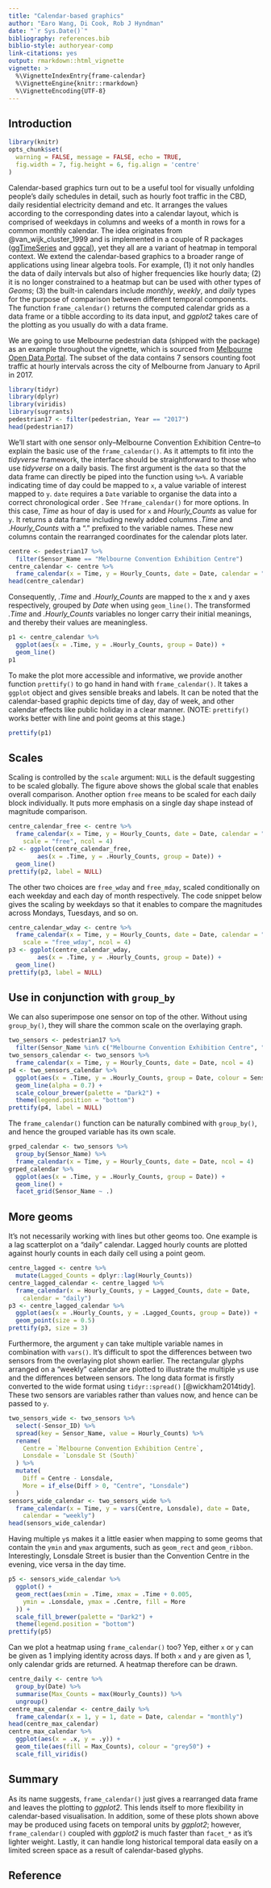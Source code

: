 ```yaml
---
title: "Calendar-based graphics"
author: "Earo Wang, Di Cook, Rob J Hyndman"
date: "`r Sys.Date()`"
bibliography: references.bib
biblio-style: authoryear-comp
link-citations: yes
output: rmarkdown::html_vignette
vignette: >
  %\VignetteIndexEntry{frame-calendar}
  %\VignetteEngine{knitr::rmarkdown}
  %\VignetteEncoding{UTF-8}
---
```


## Introduction

```r
library(knitr)
opts_chunk$set(
  warning = FALSE, message = FALSE, echo = TRUE,
  fig.width = 7, fig.height = 6, fig.align = 'centre'
)
```

Calendar-based graphics turn out to be a useful tool for visually unfolding people's daily schedules in detail, such as hourly foot traffic in the CBD, daily residential electricity demand and etc. It arranges the values according to the corresponding dates into a calendar layout, which is comprised of weekdays in columns and weeks of a month in rows for a common monthly calendar. The idea originates from @van_wijk_cluster_1999 and is implemented in a couple of R packages ([ggTimeSeries](https://github.com/AtherEnergy/ggTimeSeries) and [ggcal](https://github.com/jayjacobs/ggcal)), yet they all are a variant of heatmap in temporal context. We extend the calendar-based graphics to a broader range of applications using linear algebra tools. For example, (1) it not only handles the data of daily intervals but also of higher frequencies like hourly data; (2) it is no longer constrained to a heatmap but can be used with other types of *Geoms*; (3) the built-in calendars include *monthly*, *weekly*, and *daily* types for the purpose of comparison between different temporal components. The function `frame_calendar()` returns the computed calendar grids as a data frame or a tibble according to its data input, and *ggplot2* takes care of the plotting as you usually do with a data frame.

We are going to use Melbourne pedestrian data (shipped with the package) as an example throughout the vignette, which is sourced from [Melbourne Open Data Portal](http://www.pedestrian.melbourne.vic.gov.au). The subset of the data contains 7 sensors counting foot traffic at hourly intervals across the city of Melbourne from January to April in 2017.

```r
library(tidyr)
library(dplyr)
library(viridis)
library(sugrrants)
pedestrian17 <- filter(pedestrian, Year == "2017")
head(pedestrian17)
```

We'll start with one sensor only--Melbourne Convention Exhibition Centre--to explain the basic use of the `frame_calendar()`. As it attempts to fit into the *tidyverse* framework, the interface should be straightforward to those who use *tidyverse* on a daily basis. The first argument is the `data` so that the data frame can directly be piped into the function using `%>%`. A variable indicating time of day could be mapped to `x`, a value variable of interest mapped to `y`. `date` requires a `Date` variable to organise the data into a correct chronological order . See `?frame_calendar()` for more options. In this case, *Time* as hour of day is used for `x` and *Hourly_Counts* as value for `y`. It returns a data frame including newly added columns *.Time* and *.Hourly_Counts* with a "." prefixed to the variable names. These new columns contain the rearranged coordinates for the calendar plots later.

```r
centre <- pedestrian17 %>% 
  filter(Sensor_Name == "Melbourne Convention Exhibition Centre")
centre_calendar <- centre %>%
  frame_calendar(x = Time, y = Hourly_Counts, date = Date, calendar = "monthly")
head(centre_calendar)
```

Consequently, *.Time* and *.Hourly_Counts* are mapped to the x and y axes respectively, grouped by *Date* when using `geom_line()`. The transformed *.Time* and *.Hourly_Counts* variables no longer carry their initial meanings, and thereby their values are meaningless.

```r
p1 <- centre_calendar %>% 
  ggplot(aes(x = .Time, y = .Hourly_Counts, group = Date)) +
  geom_line()
p1
```

To make the plot more accessible and informative, we provide another function `prettify()` to go hand in hand with `frame_calendar()`. It takes a `ggplot` object and gives sensible breaks and labels. It can be noted that the calendar-based graphic depicts time of day, day of week, and other calendar effects like public holiday in a clear manner. (NOTE: `prettify()` works better with line and point geoms at this stage.)

```r
prettify(p1)
```

## Scales

Scaling is controlled by the `scale` argument: `NULL` is the default suggesting to be scaled globally. The figure above shows the global scale that enables overall comparison. Another option `free` means to be scaled for each daily block individually. It puts more emphasis on a single day shape instead of magnitude comparison.

```r
centre_calendar_free <- centre %>%
  frame_calendar(x = Time, y = Hourly_Counts, date = Date, calendar = "monthly",
    scale = "free", ncol = 4)
p2 <- ggplot(centre_calendar_free, 
        aes(x = .Time, y = .Hourly_Counts, group = Date)) +
  geom_line()
prettify(p2, label = NULL)
```

The other two choices are `free_wday` and `free_mday`, scaled conditionally on each weekday and each day of month respectively. The code snippet below gives the scaling by weekdays so that it enables to compare the magnitudes across Mondays, Tuesdays, and so on.

```r
centre_calendar_wday <- centre %>%
  frame_calendar(x = Time, y = Hourly_Counts, date = Date, calendar = "monthly",
    scale = "free_wday", ncol = 4)
p3 <- ggplot(centre_calendar_wday, 
        aes(x = .Time, y = .Hourly_Counts, group = Date)) +
  geom_line()
prettify(p3, label = NULL)
```

## Use in conjunction with `group_by`

We can also superimpose one sensor on top of the other. Without using `group_by()`, they will share the common scale on the overlaying graph.

```r
two_sensors <- pedestrian17 %>%
  filter(Sensor_Name %in% c("Melbourne Convention Exhibition Centre", "Lonsdale St (South)"))
two_sensors_calendar <- two_sensors %>%
  frame_calendar(x = Time, y = Hourly_Counts, date = Date, ncol = 4)
p4 <- two_sensors_calendar %>%
  ggplot(aes(x = .Time, y = .Hourly_Counts, group = Date, colour = Sensor_Name)) +
  geom_line(alpha = 0.7) +
  scale_colour_brewer(palette = "Dark2") +
  theme(legend.position = "bottom")
prettify(p4, label = NULL)
```

The `frame_calendar()` function can be naturally combined with `group_by()`, and hence the grouped variable has its own scale.

```r
grped_calendar <- two_sensors %>% 
  group_by(Sensor_Name) %>%
  frame_calendar(x = Time, y = Hourly_Counts, date = Date, ncol = 4)
grped_calendar %>%
  ggplot(aes(x = .Time, y = .Hourly_Counts, group = Date)) +
  geom_line() +
  facet_grid(Sensor_Name ~ .)
```

## More geoms

It's not necessarily working with lines but other geoms too. One example is a lag scatterplot on a "daily" calendar. Lagged hourly counts are plotted against hourly counts in each daily cell using a point geom.

```r
centre_lagged <- centre %>%
  mutate(Lagged_Counts = dplyr::lag(Hourly_Counts))
centre_lagged_calendar <- centre_lagged %>% 
  frame_calendar(x = Hourly_Counts, y = Lagged_Counts, date = Date,
    calendar = "daily")
p3 <- centre_lagged_calendar %>%
  ggplot(aes(x = .Hourly_Counts, y = .Lagged_Counts, group = Date)) +
  geom_point(size = 0.5)
prettify(p3, size = 3)
```

Furthermore, the argument `y` can take multiple variable names in combination with `vars()`. It's difficult to spot the differences between two sensors from the overlaying plot shown earlier. The rectangular glyphs arranged on a "weekly" calendar are plotted to illustrate the multiple `y`s use and the differences between sensors. The long data format is firstly converted to the wide format using `tidyr::spread()` [@wickham2014tidy]. These two sensors are variables rather than values now, and hence can be passed to `y`.

```r
two_sensors_wide <- two_sensors %>% 
  select(-Sensor_ID) %>% 
  spread(key = Sensor_Name, value = Hourly_Counts) %>% 
  rename(
    Centre = `Melbourne Convention Exhibition Centre`,
    Lonsdale = `Lonsdale St (South)`
  ) %>%
  mutate(
    Diff = Centre - Lonsdale,
    More = if_else(Diff > 0, "Centre", "Lonsdale")
  )
sensors_wide_calendar <- two_sensors_wide %>% 
  frame_calendar(x = Time, y = vars(Centre, Lonsdale), date = Date, 
    calendar = "weekly")
head(sensors_wide_calendar)
```

Having multiple `y`s makes it a little easier when mapping to some geoms that contain the `ymin` and `ymax` arguments, such as `geom_rect` and `geom_ribbon`. Interestingly, Lonsdale Street is busier than the Convention Centre in the evening, vice versa in the day time.

```r
p5 <- sensors_wide_calendar %>%
  ggplot() +
  geom_rect(aes(xmin = .Time, xmax = .Time + 0.005,
    ymin = .Lonsdale, ymax = .Centre, fill = More
  )) +
  scale_fill_brewer(palette = "Dark2") +
  theme(legend.position = "bottom")
prettify(p5)
``` 

Can we plot a heatmap using `frame_calendar()` too? Yep, either `x` or `y` can be given as 1 implying identity across days. If both `x` and `y` are given as 1, only calendar grids are returned. A heatmap therefore can be drawn.

```r
centre_daily <- centre %>%
  group_by(Date) %>%
  summarise(Max_Counts = max(Hourly_Counts)) %>%
  ungroup()
centre_max_calendar <- centre_daily %>%
  frame_calendar(x = 1, y = 1, date = Date, calendar = "monthly")
head(centre_max_calendar)
centre_max_calendar %>%
  ggplot(aes(x = .x, y = .y)) +
  geom_tile(aes(fill = Max_Counts), colour = "grey50") +
  scale_fill_viridis()
```

## Summary

As its name suggests, `frame_calendar()` just gives a rearranged data frame and leaves the plotting to *ggplot2*. This lends itself to more flexibility in calendar-based visualisation. In addition, some of these plots shown above may be produced using facets on temporal units by *ggplot2*; however, `frame_calendar()` coupled with *ggplot2* is much faster than `facet_*` as it's lighter weight. Lastly, it can handle long historical temporal data easily on a limited screen space as a result of calendar-based glyphs.

## Reference
